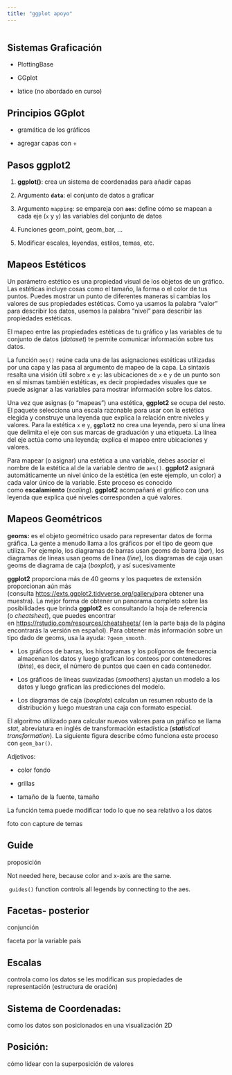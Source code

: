 ```yaml
---
title: "ggplot apoyo"
---
```


```         
```

## Sistemas Graficación

-   PlottingBase

-   GGplot

-   latice (no abordado en curso)

## Principios GGplot

-   gramática de los gráficos

-   agregar capas con +

## Pasos ggplot2

1.  **ggplot()**: crea un sistema de coordenadas para añadir capas

2.  Argumento **`data`**: el conjunto de datos a graficar

3.  Argumento `mapping`: se empareja con **`aes`**: define cómo se mapean a cada eje (`x` y `y`) las variables del conjunto de datos

4.  Funciones geom_point, geom_bar, ...

5.  Modificar escales, leyendas, estilos, temas, etc.

## Mapeos Estéticos

Un parámetro estético es una propiedad visual de los objetos de un gráfico. Las estéticas incluye cosas como el tamaño, la forma o el color de tus puntos. Puedes mostrar un punto de diferentes maneras si cambias los valores de sus propiedades estéticas. Como ya usamos la palabra “valor” para describir los datos, usemos la palabra “nivel” para describir las propiedades estéticas.

El mapeo entre las propiedades estéticas de tu gráfico y las variables de tu conjunto de datos (*dataset*) te permite comunicar información sobre tus datos.

La función `aes()` reúne cada una de las asignaciones estéticas utilizadas por una capa y las pasa al argumento de mapeo de la capa. La sintaxis resalta una visión útil sobre `x` e `y`: las ubicaciones de `x` e `y` de un punto son en sí mismas también estéticas, es decir propiedades visuales que se puede asignar a las variables para mostrar información sobre los datos.

Una vez que asignas (o “mapeas”) una estética, **ggplot2** se ocupa del resto. El paquete selecciona una escala razonable para usar con la estética elegida y construye una leyenda que explica la relación entre niveles y valores. Para la estética `x` e `y`, **`ggplot2`** no crea una leyenda, pero sí una línea que delimita el eje con sus marcas de graduación y una etiqueta. La línea del eje actúa como una leyenda; explica el mapeo entre ubicaciones y valores.

Para mapear (o asignar) una estética a una variable, debes asociar el nombre de la estética al de la variable dentro de `aes()`. **ggplot2** asignará automáticamente un nivel único de la estética (en este ejemplo, un color) a cada valor único de la variable. Este proceso es conocido como **escalamiento** (*scaling*). **ggplot2** acompañará el gráfico con una leyenda que explica qué niveles corresponden a qué valores.

## Mapeos Geométricos

**geoms:** es el objeto geométrico usado para representar datos de forma gráfica. La gente a menudo llama a los gráficos por el tipo de geom que utiliza. Por ejemplo, los diagramas de barras usan geoms de barra (*bar*), los diagramas de líneas usan geoms de línea (*line*), los diagramas de caja usan geoms de diagrama de caja (*boxplot*), y así sucesivamente

**ggplot2** proporciona más de 40 geoms y los paquetes de extensión proporcionan aún más (consulta <https://exts.ggplot2.tidyverse.org/gallery/>para obtener una muestra). La mejor forma de obtener un panorama completo sobre las posibilidades que brinda **ggplot2** es consultando la hoja de referencia (o *cheatsheet*), que puedes encontrar en <https://rstudio.com/resources/cheatsheets/> (en la parte baja de la página encontrarás la versión en español). Para obtener más información sobre un tipo dado de geoms, usa la ayuda: `?geom_smooth`.

-   Los gráficos de barras, los histogramas y los polígonos de frecuencia almacenan los datos y luego grafican los conteos por contenedores (*bins*), es decir, el número de puntos que caen en cada contenedor.

-   Los gráficos de líneas suavizadas (*smoothers*) ajustan un modelo a los datos y luego grafican las predicciones del modelo.

-   Los diagramas de caja (*boxplots*) calculan un resumen robusto de la distribución y luego muestran una caja con formato especial.

El algoritmo utilizado para calcular nuevos valores para un gráfico se llama *stat*, abreviatura en inglés de transformación estadística (***stat**istical transformation*). La siguiente figura describe cómo funciona este proceso con `geom_bar()`.

Adjetivos:

-   color fondo

-   grillas

-   tamaño de la fuente, tamaño

La función tema puede modificar todo lo que no sea relativo a los datos

foto con capture de temas

## Guide

proposición

Not needed here, because color and x-axis are the same.

 `guides()` function controls all legends by connecting to the aes.

## Facetas- posterior

conjunción

faceta por la variable país

## Escalas

controla como los datos se les modifican sus propiedades de representación (estructura de oración)

## Sistema de Coordenadas:

como los datos son posicionados en una visualización 2D

## Posición:

cómo lidear con la superposición de valores
